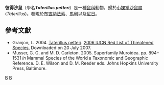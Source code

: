{{Speciesbox
| taxon = Taterillus petteri
| status = LC | status_system = IUCN3.1
| binomial_authority = Gautun, Tranier & Sicard, 1985
| synonyms = }}

'''彼得沙鼠'''（學名'''''Taterillus petteri'''''）是一種[[鼠科|鼠科]]動物，歸於[[小裸掌沙鼠屬|小裸掌沙鼠屬]](''Taterillus'')，發現於[[布吉納法索|布吉納法索]]、[[馬利|馬利]]以及[[尼日|尼日]]。

==參考文獻==
* Granjon, L. 2004.  [http://www.iucnredlist.org/search/details.php/21527/all Taterillus petteri].   [http://www.iucnredlist.org 2006 IUCN Red List of Threatened Species. ] {{Wayback|url=http://www.iucnredlist.org/ |date=20180508171911 }}  Downloaded on 20 July 2007.
* Musser, G. G. and M. D. Carleton. 2005. Superfamily Muroidea. pp. 894–1531 ''in'' Mammal Species of the World a Taxonomic and Geographic Reference. D. E. Wilson and D. M. Reeder eds. Johns Hopkins University Press, Baltimore.
{{Taxonbar|from=Q1765874}}

[[Category:小裸掌沙鼠屬|B]]
[[Category:1985年描述的动物|B]]
